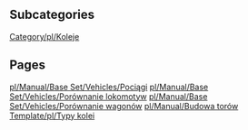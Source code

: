 
== Subcategories ==
[[Category/pl/Koleje]]

== Pages ==
[[pl/Manual/Base Set/Vehicles/Pociągi]]
[[pl/Manual/Base Set/Vehicles/Porównanie lokomotyw]]
[[pl/Manual/Base Set/Vehicles/Porównanie wagonów]]
[[pl/Manual/Budowa torów]]
[[Template/pl/Typy kolei]]
